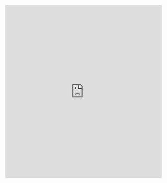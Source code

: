<iframe
    width="100%"
    height="555"
    src="https://youtu.be/Hp28F9gL2Cc?si=g9WN5X1I0jeP_4RH"
    title="01 MeTTa LANGUAGE - Get Started"
    frameBorder="0"
    allow="accelerometer; autoplay; clipboard-write; encrypted-media; gyroscope; picture-in-picture"
    allowFullScreen
/>
